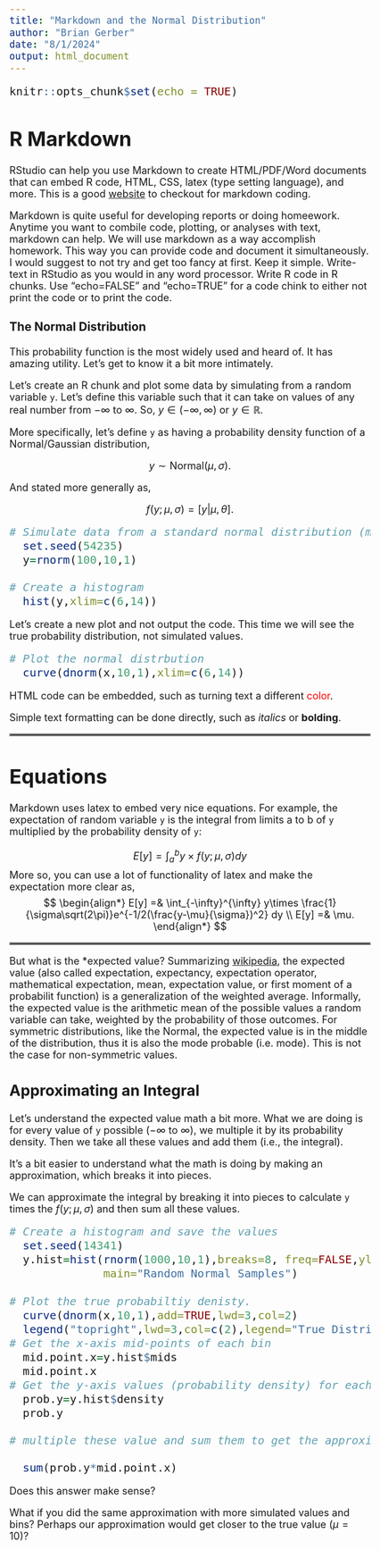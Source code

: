 ```yaml
---
title: "Markdown and the Normal Distribution"
author: "Brian Gerber"
date: "8/1/2024"
output: html_document
---
```


<style type="text/css">
body, td {
   font-size: 18px;
}
code.r{
  font-size: 20px;
}
pre {
  font-size: 20px
}
</style>

```r
knitr::opts_chunk$set(echo = TRUE)
```

# R Markdown

RStudio can help you use Markdown to create HTML/PDF/Word documents that can embed R code, HTML, CSS, latex (type setting language), and more. This is a good [website](https://www.markdownguide.org/) to checkout for markdown coding.

Markdown is quite useful for developing reports or doing homeework. Anytime you want to combile code, plotting, or analyses with text, markdown can help. We will use markdown as a way accomplish homework. This way you can provide code and document it simultaneously. I would suggest to not try and get too fancy at first. Keep it simple. Write-text in RStudio as you would in any word processor. Write R code in R chunks. Use "echo=FALSE" and "echo=TRUE" for a code chink to either not print the code or to print the code. 

### The Normal Distribution

This probability function is the most widely used and heard of. It has amazing utility. Let's get to know it a bit more intimately.

Let's create an R chunk and plot some data by simulating from a random variable `y`. Let's define this variable such that it can take on values of any real number from $-\infty$ to $\infty$. So, $y \in (-\infty, \infty)$ or $y \in \mathbb{R}$. 

More specifically, let's define `y` as having a probability density function of a Normal/Gaussian distribution, 

$$y \sim \text{Normal}(\mu, \sigma).$$

And stated more generally as,

$$f(y;\mu, \sigma) = [y|\mu, \theta].$$


```r
# Simulate data from a standard normal distribution (mu = 10, sd = 1)
  set.seed(54235)
  y=rnorm(100,10,1)

# Create a histogram
  hist(y,xlim=c(6,14))
```

Let's create a new plot and not output the code. This time we will see the true probability distribution, not simulated values.

```r
# Plot the normal distrbution
  curve(dnorm(x,10,1),xlim=c(6,14))
```

HTML code can be embedded, such as turning text a different <span style="color:red">color</span>.

Simple text formatting can be done directly, such as *italics* or **bolding**.

<hr style="border:2px solid gray">

# Equations 

Markdown uses latex to embed very nice equations. For example, the expectation of random variable `y` is the integral from limits a to b of `y` multiplied by the probability density of `y`:

$$E[y] = \int_a^b y \times f(y; \mu, \sigma) dy$$
More so, you can use a lot of functionality of latex and make the expectation more clear as,
$$
\begin{align*} 
E[y] =& \int_{-\infty}^{\infty}  y\times \frac{1}{\sigma\sqrt(2\pi)}e^{-1/2(\frac{y-\mu}{\sigma})^2} dy \\
E[y] =& \mu.
\end{align*}
$$

<hr style="border:2px solid gray">

But what is the *expected value? Summarizing [wikipedia](https://en.wikipedia.org/wiki/Expected_value), the expected value (also called expectation, expectancy, expectation operator, mathematical expectation, mean, expectation value, or first moment of a probabilit function) is a generalization of the weighted average. Informally, the expected value is the arithmetic mean of the possible values a random variable can take, weighted by the probability of those outcomes. For symmetric distributions, like the Normal, the expected value is in the middle of the distribution, thus it is also the mode probable (i.e. mode). This is not the case for non-symmetric values.

## Approximating an Integral

Let's understand the expected value math a bit more. What we are doing is for every value of `y` possible ($-\infty$ to $\infty$), we multiple it by its probability density. Then we take all these values and add them (i.e., the integral). 

It's a bit easier to understand what the math is doing by making an approximation, which breaks it into pieces. 

We can approximate the integral by breaking it into pieces to calculate `y` times the $f(y; \mu, \sigma)$ and then sum all these values.

```r
# Create a histogram and save the values
  set.seed(14341)
  y.hist=hist(rnorm(1000,10,1),breaks=8, freq=FALSE,ylim=c(0,0.4),
              main="Random Normal Samples")
  
# Plot the true probabiltiy denisty.
  curve(dnorm(x,10,1),add=TRUE,lwd=3,col=2)
  legend("topright",lwd=3,col=c(2),legend="True Distribution")
# Get the x-axis mid-points of each bin
  mid.point.x=y.hist$mids
  mid.point.x
# Get the y-axis values (probability density) for each value. 
  prob.y=y.hist$density
  prob.y

# multiple these value and sum them to get the approximated expected value

  sum(prob.y*mid.point.x)
```

Does this answer make sense?

What if you did the same approximation with more simulated values and bins? Perhaps our approximation would get closer to the true value ($\mu = 10$)?

<br>

<br>

